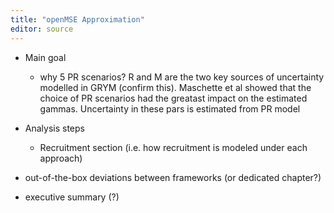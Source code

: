 ```yaml
---
title: "openMSE Approximation"
editor: source
---
```


- Main goal

  - why 5 PR scenarios? R and M are the two key sources of uncertainty modelled in GRYM (confirm this).
  Maschette et al showed that the choice of PR scenarios had the greatast impact
  on the estimated gammas. Uncertainty in these pars is estimated from PR model

- Analysis steps
  - Recruitment section (i.e. how recruitment is modeled under each approach)
- out-of-the-box deviations between frameworks (or dedicated chapter?)
- executive summary (?)

